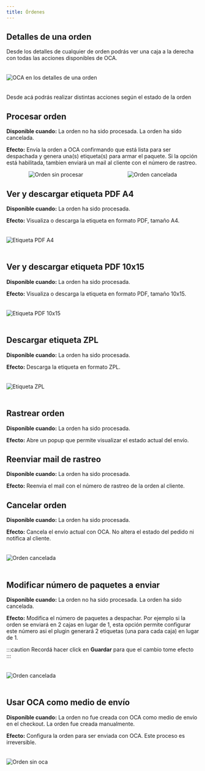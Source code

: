 ```yaml
---
title: Órdenes
---
```



## Detalles de una orden

Desde los detalles de cualquier de orden podrás ver una caja a la derecha con todas las acciones disponibles de OCA.

<Image src={orderDetails} style="margin:20px auto" alt="OCA en los detalles de una orden" />

Desde acá podrás realizar distintas acciones según el estado de la orden

## Procesar orden

**Disponible cuando:** La orden no ha sido procesada. La orden ha sido cancelada.

**Efecto:** Envía la orden a OCA confirmando que está lista para ser despachada y genera una(s) etiqueta(s) para armar el paquete. Si la opción está habilitada, tambien enviará un mail al cliente con el número de rastreo.

<div style="display: flex;flex-wrap: wrap;justify-content: space-around;align-items: flex-end;">
<Image src={orderUnprocessed} alt="Orden sin procesar" />
<Image src={orderCanceled} alt="Orden cancelada" />
</div>

## Ver y descargar etiqueta PDF A4

**Disponible cuando:** La orden ha sido procesada.

**Efecto:** Visualiza o descarga la etiqueta en formato PDF, tamaño A4.

<Image src={orderPdfA4} style="margin:20px auto" alt="Etiqueta PDF A4" />

## Ver y descargar etiqueta PDF 10x15

**Disponible cuando:** La orden ha sido procesada.

**Efecto:** Visualiza o descarga la etiqueta en formato PDF, tamaño 10x15.

<Image src={orderPdf10x15} style="margin:20px auto" alt="Etiqueta PDF 10x15" />

## Descargar etiqueta ZPL

**Disponible cuando:** La orden ha sido procesada.

**Efecto:** Descarga la etiqueta en formato ZPL.

<Image src={orderZpl} style="margin:20px auto" alt="Etiqueta ZPL" />

## Rastrear orden

**Disponible cuando:** La orden ha sido procesada.

**Efecto:** Abre un popup que permite visualizar el estado actual del envío.

## Reenviar mail de rastreo

**Disponible cuando:** La orden ha sido procesada.

**Efecto:** Reenvia el mail con el número de rastreo de la orden al cliente.

## Cancelar orden

**Disponible cuando:** La orden ha sido procesada.

**Efecto:** Cancela el envío actual con OCA. No altera el estado del pedido ni notifica al cliente.

<Image src={orderCanceled} style="margin:20px auto" alt="Orden cancelada" />

## Modificar número de paquetes a enviar

**Disponible cuando:** La orden no ha sido procesada. La orden ha sido cancelada.

**Efecto:** Modifica el número de paquetes a despachar. Por ejemplo si la orden se enviará en 2 cajas en lugar de 1, esta opción permite configurar este número asi el plugin generará 2 etiquetas (una para cada caja) en lugar de 1.

:::caution
Recordá hacer click en **Guardar** para que el cambio tome efecto
:::

<Image src={orderCanceled} style="margin:20px auto" alt="Orden cancelada" />

## Usar OCA como medio de envío

**Disponible cuando:** La orden no fue creada con OCA como medio de envío en el checkout. La orden fue creada manualmente.

**Efecto:** Configura la orden para ser enviada con OCA. Este proceso es irreversible.

<Image src={orderNotOca} style="margin:20px auto" alt="Orden sin oca" />
